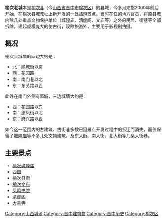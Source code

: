 {{unreferenced|time=2011-12-30T09:40:33+00:00}}
{{Otheruses|subject=旅遊景點|other=榆次縣的古縣城|榆次縣城}}
'''榆次老城'''本是[[榆次县|榆次县]]（今[[山西省|山西省]][[晋中市|晋中市]][[榆次区|榆次区]]）的县城，今多用来指2000年前后开始，在榆次县城城址上新开发的一处旅游景点。当时在任的地方官员，将原县城内除几处重点文物保护单位（城隍庙、清虚阁、文庙等）之外的民居、街巷等全部拆除，建起规模庞大的仿古街，现除旅游外，主要用于影视剧拍摄。

== 概况 ==
榆次县城墙的四边大约是：
* 北：顺城街以南
* 西：花园路
* 南：南门巷以北
* 东：东关路以西

此外在南门外侧有郭城，三边城墙大约是：
* 西：花园路以东
* 南：思凤街以北
* 东：府兴路以西

如今这一范围内的古建筑、古街巷多数已因景点开发过程中的拆迁而消失，而仅保留了[[城隍庙|城隍庙]]等不多几处文物建筑，及东大街、南大街、北大街等几条大街巷。

== 主要景点 ==

* [[榆次城隍庙|榆次城隍庙]]
* [[西园|西园]]
* [[榆次县衙|榆次县衙]]
* [[榆次文庙|榆次文庙]]
* [[凤鸣书院|凤鸣书院]]
* [[清虚阁|清虚阁]]
* [[大乘寺|大乘寺]]

[[Category:山西城池|Category:山西城池]]
[[Category:晋中建筑物|Category:晋中建筑物]]
[[Category:晋中历史|Category:晋中历史]]
[[Category:榆次区|Category:榆次区]]